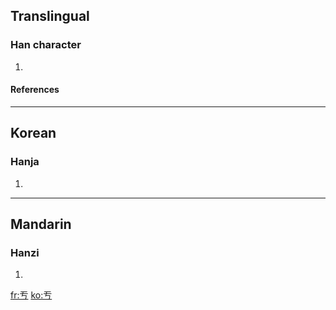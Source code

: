 ==Translingual==
===Han character===
{{Han char|rad=一|as=02|sn=3|four=|canj=一大尸 (MKS), XX一大尸 (XXMKS)}}
# {{defn|Han}}
====References====
{{Han ref|kx=0086.071|dj=0177.051|hdz=10005.020|uh=4E90|ud=20112}}
----
==Korean==
===Hanja===
{{ko-hanja|hangeul=울|rv=ul|mr=ul}}
# {{defn|Korean}}
----
==Mandarin==
===Hanzi===
{{cmn-hanzi|pin=[[gèng]] (geng4), [[yú]] (yu2)|wg=keng<sup>4</sup>, yü<sup>2</sup>}}
# {{defn|Mandarin}}

[[fr:亐]]
[[ko:亐]]